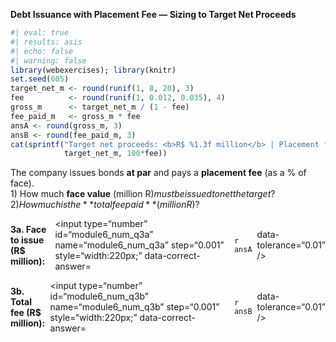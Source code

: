 ::: {.question}

**Debt Issuance with Placement Fee — Sizing to Target Net Proceeds**

```r
#| eval: true
#| results: asis
#| echo: false
#| warning: false
library(webexercises); library(knitr)
set.seed(605)
target_net_m <- round(runif(1, 8, 20), 3)
fee          <- round(runif(1, 0.012, 0.035), 4)
gross_m      <- target_net_m / (1 - fee)
fee_paid_m   <- gross_m * fee
ansA <- round(gross_m, 3)
ansB <- round(fee_paid_m, 3)
cat(sprintf("Target net proceeds: <b>R$ %1.3f million</b> | Placement fee: <b>%1.2f%%</b>",
            target_net_m, 100*fee))
```

The company issues bonds **at par** and pays a **placement fee** (as a % of face).  
1) How much **face value** (million R$) must be issued to net the target?  
2) How much is the **total fee paid** (million R$)?

::: {.question-block}
<form onsubmit="event.preventDefault();" style="display:flex; gap:8px; align-items:center;">
  <label for="module6_num_q3a"><strong>3a. Face to issue (R$ million):</strong></label>
  <input type="number" id="module6_num_q3a" name="module6_num_q3a" step="0.001" style="width:220px;"
         data-correct-answer=`r ansA` data-tolerance="0.01" />
</form>

<div id="feedback-module6_num_q3a" class="feedback" data-status="" style="display:none;">
✅ \( \text{Face} = \dfrac{\text{Target Net}}{1-\text{fee}} = \) <b>`r ansA`</b> million.
</div>
:::

::: {.question-block}
<form onsubmit="event.preventDefault();" style="display:flex; gap:8px; align-items:center;">
  <label for="module6_num_q3b"><strong>3b. Total fee (R$ million):</strong></label>
  <input type="number" id="module6_num_q3b" name="module6_num_q3b" step="0.001" style="width:220px;"
         data-correct-answer=`r ansB` data-tolerance="0.01" />
</form>

<div id="feedback-module6_num_q3b" class="feedback" data-status="" style="display:none;">
✅ Fee paid = Face × fee = <b>`r ansB`</b> million.
</div>
:::

:::
